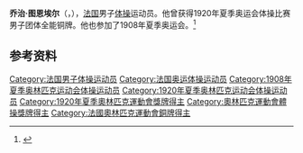 {{NoteTA|G1=Sports}}
'''乔治·图恩埃尔'''（{{lang-fr|Georges Thurnherr}}，{{bd|1886年|4月16日|1958年|4月6日}}），[[法国|法国]]男子[[体操|体操]]运动员。他曾获得1920年夏季奥运会体操比赛男子团体全能铜牌。他也参加了1908年夏季奥运会。<ref>{{Cite web|title=Georges THURNHERR|url=https://www.olympic.org/georges-thurnherr|accessdate=2021-03-25|work=International Olympic Committee|archive-date=2017-11-15|archive-url=https://web.archive.org/web/20171115021916/https://www.olympic.org/Georges-Thurnherr}}</ref>

== 参考资料 ==
{{reflist}}

{{Authority control}}
{{DEFAULTSORT:Thurnherr, Georges}}
[[Category:法国男子体操运动员|Category:法国男子体操运动员]]
[[Category:法国奥运体操运动员|Category:法国奥运体操运动员]]
[[Category:1908年夏季奥林匹克运动会体操运动员|Category:1908年夏季奥林匹克运动会体操运动员]]
[[Category:1920年夏季奥林匹克运动会体操运动员|Category:1920年夏季奥林匹克运动会体操运动员]]
[[Category:1920年夏季奧林匹克運動會獎牌得主|Category:1920年夏季奧林匹克運動會獎牌得主]]
[[Category:奧林匹克運動會體操獎牌得主|Category:奧林匹克運動會體操獎牌得主]]
[[Category:法國奧林匹克運動會銅牌得主|Category:法國奧林匹克運動會銅牌得主]]